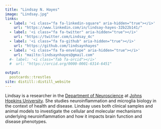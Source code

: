 ```yaml
---
title: "Lindsay N. Hayes"
image: "Lindsay.jpg"
links:
  - label: '<i class="fa fa-linkedin-square" aria-hidden="true"></i>'
    url: "https://www.linkedin.com/in/lindsay-hayes-32b22b141/"
  - label: '<i class="fa fa-twitter" aria-hidden="true"></i>'
    url: "https://twitter.com/Lindsay_4c"
  - label: '<i class="fa fa-github" aria-hidden="true"></i>'
    url: "https://github.com/lindsaynhayes"
  - label: '<i class="fa fa-envelope" aria-hidden="true"></i>'
    url: "mailto:lindsaynhayes@gmail.com"
  #- label: '<i class="fab fa-orcid"></i>'
  #  url: "https://orcid.org/0000-0001-6314-6451"

output:
  postcards::trestles
site: distill::distill_website
---
```

Lindsay is a researcher in the [Department of Neuroscience](https://neuroscience.jhu.edu) at [Johns Hopkins University](https://www.jhu.edu). She studies neuroinflammation and microglia biology in the context of health and disease. Lindsay uses both clinical samples and animal models to investigate the cellular and molecular mechanisms underlying neuroinflammation and how it impacts brain function and disease phenotypes.


